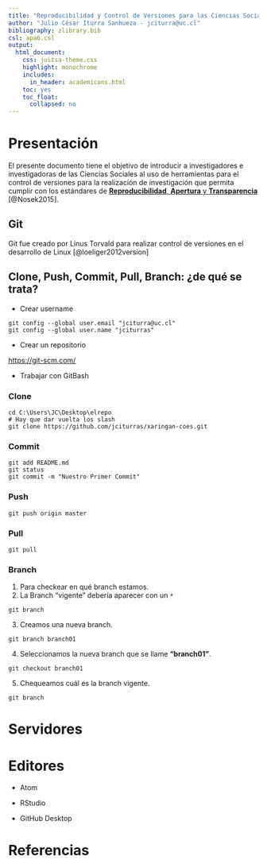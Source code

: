 ```yaml
---
title: "Reproducibilidad y Control de Versiones para las Ciencias Sociales"
author: "Julio César Iturra Sanhueza - jciturra@uc.cl"
bibliography: zlibrary.bib
csl: apa6.csl
output:
  html_document: 
    css: juitsa-theme.css
    highlight: monochrome
    includes:
      in_header: academicons.html
    toc: yes
    toc_float:
      collapsed: no
---
```


# Presentación

El presente documento tiene el objetivo de introducir a investigadores e investigadoras de las Ciencias Sociales al uso de herramientas para el control de versiones para la realización de investigación que permita cumplir con los estándares de [**Reproducibilidad**, **Apertura** y **Transparencia**](osf.html) [@Nosek2015]. 



## Git

Git fue creado por Linus Torvald para realizar control de versiones en el desarrollo de Linux  [@loeliger2012version]


## Clone, Push, Commit, Pull, Branch: ¿de qué se trata?


* Crear username


```git
git config --global user.email "jciturra@uc.cl"
git config --global user.name "jciturras"
```

* Crear un repositorio

[https://git-scm.com/](Git)


* Trabajar con GitBash

### Clone

```git
cd C:\Users\JC\Desktop\elrepo 
# Hay que dar vuelta los slash
git clone https://github.com/jciturras/xaringan-coes.git
```

### Commit

```git
git add README.md
git status 
git commit -m "Nuestro Primer Commit" 
```


### Push

```git
git push origin master
```


### Pull

```git
git pull
```

### Branch

1. Para checkear en qué branch estamos.
2. La Branch "vigente" debería aparecer con un ``*``   

```git
git branch 
```

3. Creamos una nueva branch.
```git
git branch branch01  
```

4. Seleccionamos la nueva branch que se llame **"branch01"**.

```git
git checkout branch01  
```

5. Chequeamos cuál es la branch vigente.

```git
git branch 
```


# Servidores

# Editores 

* Atom

* RStudio

* GitHub Desktop


# Referencias

